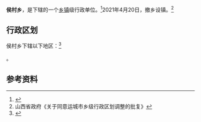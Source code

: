 {{中国乡级行政区|14/08/23/202/000}}

'''侯村乡'''，是{{PRC admin/fullname|14/08/23/202/000|3}}下辖的一个[[乡镇|乡镇]]级行政单位。<ref>{{PRC admin/ref sgc|{{PRC admin/parent|14/08/23/202/000}}}}</ref>2021年4月20日，撤乡设镇。<ref>山西省政府《关于同意运城市乡级行政区划调整的批复》</ref>

== 行政区划 ==

侯村乡下辖以下地区：<ref>{{PRC admin/ref sgc|14/08/23/202/000}}</ref>

{{PRC admin/children|14/08/23/202/000}}。

== 参考资料 ==

{{reflist}}

{{PRC admin/navcat|14/08/23/202/000}}